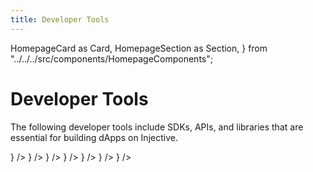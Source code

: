 ```yaml
---
title: Developer Tools
---
```


  HomepageCard as Card,
  HomepageSection as Section,
} from "../../../src/components/HomepageComponents";


# Developer Tools

The following developer tools include SDKs, APIs, and libraries that are essential for building dApps on Injective.

<Section>
  <Card
    title="injectived"
    description="Command-line interface and node daemon that connects to the Injective network"
    to="./injectived/welcome"
    icon={<InjectiveIcon />}
  />
  <Card
    title="Injective TypeScript SDK"
    description="TypeScript monorepo that contains packages to interact with Injective via Node.js or browser environments."
    to="./injectivets/"
    icon={<OutwardsIcon />}
  />        
  <Card
    title="Injective Python SDK"
    description="Python SDK that can be used to interact with Injective and the indexer (Exchange API)"
    to="./injectivepy/"
    icon={<OutwardsIcon />}
  />
  <Card
    title="Injective Go SDK"
    description="Go SDK that can be used to interact with Injective and the indexer (Exchange API)"
    to="./injectivego/"
    icon={<OutwardsIcon />}
  />
  <Card
    title="Injective Local"
    description="A localized Injective testnet and ecosystem containerized with Docker and orchestrated with a simple docker-compose file."
    to="./local-injective/"
    icon={<ConcentricIcon />}
  />   
  <Card
    title="Injective CosmWasm"
    description="A Rust library designed to help developers interact with Injective modules and call other CosmWasm smart contracts"
    to="./injectivecw/"
    icon={<CosmwasmIcon />}
  />   
  <Card
    title="Cosmovisor"
    description="Small process manager around Cosmos SDK binaries that monitors the governance module"
    to="./cosmovisor"
    icon={<CosmovisorIcon />}
  />  
</Section>







